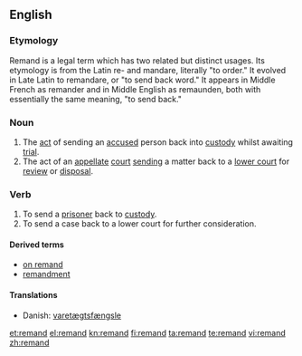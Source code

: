 {{wikipedia}}
==English==

===Etymology===
Remand is a legal term which has two related but distinct usages. Its etymology is from the Latin re- and mandare, literally "to order." It evolved in Late Latin to remandare, or "to send back word." It appears in Middle French as remander and in Middle English as remaunden, both with essentially the same meaning, "to send back."

===Noun===
{{infl|en|noun}}

# The [[act]] of sending an [[accused]] person back into [[custody]] whilst awaiting [[trial]].
# The act of an [[appellate]] [[court]] [[send]]ing a matter back to a [[lower court]] for [[review]] or [[disposal]].

===Verb===
{{en-verb}}

# To send a [[prisoner]] back to [[custody]].
# To send a case back to a lower court for further consideration.

====Derived terms====
* [[on remand]]
* [[remandment]]

====Translations====
{{top}}
* Danish: [[varetægtsfængsle]]
{{mid}}
{{bottom}}

[[et:remand]]
[[el:remand]]
[[kn:remand]]
[[fi:remand]]
[[ta:remand]]
[[te:remand]]
[[vi:remand]]
[[zh:remand]]